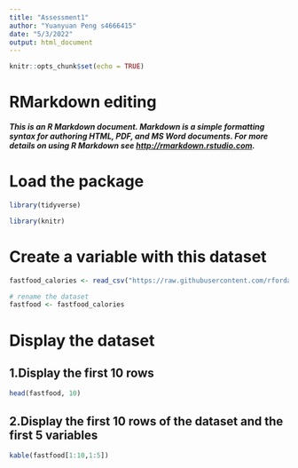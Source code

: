 ```yaml
---
title: "Assessment1"
author: "Yuanyuan Peng s4666415"
date: "5/3/2022"
output: html_document
---
```


```r
knitr::opts_chunk$set(echo = TRUE)
```

# RMarkdown editing

***This is an R Markdown document. Markdown is a simple formatting syntax for authoring HTML, PDF, and MS Word documents. For more details on using R Markdown see <http://rmarkdown.rstudio.com>.***



# Load the package
```r
library(tidyverse)

library(knitr)
```

# Create a variable with this dataset
```r
fastfood_calories <- read_csv("https://raw.githubusercontent.com/rfordatascience/tidytuesday/master/data/2018/2018-09-04/fastfood_calories.csv")

# rename the dataset
fastfood <- fastfood_calories
```

# Display the dataset
## 1.Display the first 10 rows
```r
head(fastfood, 10)
```

## 2.Display the first 10 rows of the dataset and the first 5 variables
```r
kable(fastfood[1:10,1:5])
```




